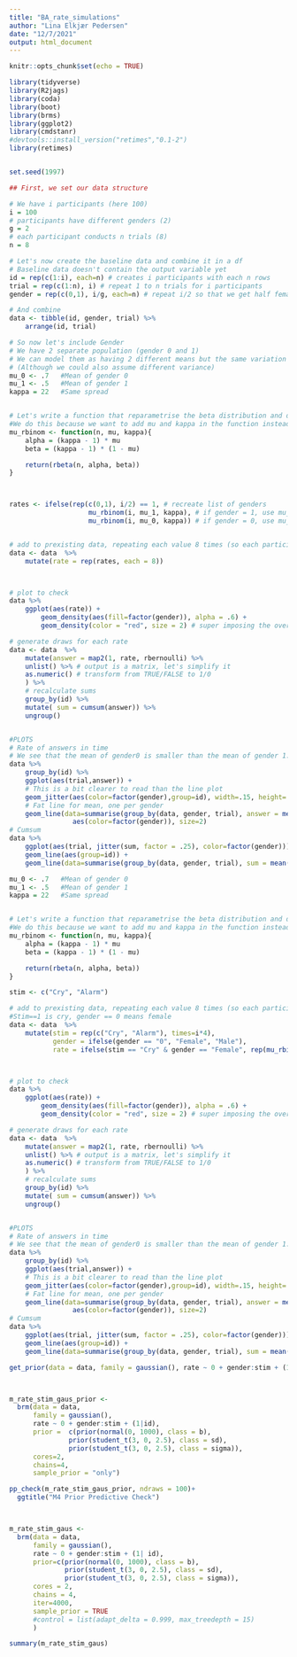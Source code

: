 ```yaml
---
title: "BA_rate_simulations"
author: "Lina Elkjær Pedersen"
date: "12/7/2021"
output: html_document
---
```


```r
knitr::opts_chunk$set(echo = TRUE)
```

```r
library(tidyverse)
library(R2jags)
library(coda)
library(boot)
library(brms)
library(ggplot2)
library(cmdstanr)
#devtools::install_version("retimes","0.1-2")
library(retimes)


set.seed(1997)
```

```r
## First, we set our data structure

# We have i participants (here 100)
i = 100
# participants have different genders (2)
g = 2
# each participant conducts n trials (8)
n = 8

# Let's now create the baseline data and combine it in a df
# Baseline data doesn't contain the output variable yet
id = rep(c(1:i), each=n) # creates i participants with each n rows
trial = rep(c(1:n), i) # repeat 1 to n trials for i participants
gender = rep(c(0,1), i/g, each=n) # repeat i/2 so that we get half female, half male

# And combine
data <- tibble(id, gender, trial) %>%
    arrange(id, trial)
```


```r

# So now let's include Gender
# We have 2 separate population (gender 0 and 1)
# We can model them as having 2 different means but the same variation
# (Although we could also assume different variance)
mu_0 <- .7   #Mean of gender 0
mu_1 <- .5   #Mean of gender 1
kappa = 22   #Same spread 


# Let's write a function that reparametrise the beta distribution and draw samples
#We do this because we want to add mu and kappa in the function instead of alpha and beta, but the function rbeta only takes the input alpha and beta. We therefore tells it what to do with our mu and kappa to calculate alpha and beta.
mu_rbinom <- function(n, mu, kappa){
    alpha = (kappa - 1) * mu
    beta = (kappa - 1) * (1 - mu)

    return(rbeta(n, alpha, beta))
}



rates <- ifelse(rep(c(0,1), i/2) == 1, # recreate list of genders
                    mu_rbinom(i, mu_1, kappa), # if gender = 1, use mu_1
                    mu_rbinom(i, mu_0, kappa)) # if gender = 0, use mu_0


# add to prexisting data, repeating each value 8 times (so each participant has the same rate for all 8 tries)
data <- data  %>%
    mutate(rate = rep(rates, each = 8))



# plot to check
data %>%
    ggplot(aes(rate)) +
        geom_density(aes(fill=factor(gender)), alpha = .6) +
        geom_density(color = "red", size = 2) # super imposing the overall distribution

# generate draws for each rate
data <- data  %>%
    mutate(answer = map2(1, rate, rbernoulli) %>%
    unlist() %>% # output is a matrix, let's simplify it
    as.numeric() # transform from TRUE/FALSE to 1/0
    ) %>%
    # recalculate sums
    group_by(id) %>%
    mutate( sum = cumsum(answer)) %>%
    ungroup()


#PLOTS
# Rate of answers in time
# We see that the mean of gender0 is smaller than the mean of gender 1. This is what we asked it to do so the simulations seem good.
data %>%
    group_by(id) %>%
    ggplot(aes(trial,answer)) +
    # This is a bit clearer to read than the line plot
    geom_jitter(aes(color=factor(gender),group=id), width=.15, height=.15) +
    # Fat line for mean, one per gender
    geom_line(data=summarise(group_by(data, gender, trial), answer = mean(answer)),
                aes(color=factor(gender)), size=2)
# Cumsum
data %>%
    ggplot(aes(trial, jitter(sum, factor = .25), color=factor(gender))) +
    geom_line(aes(group=id)) +
    geom_line(data=summarise(group_by(data, gender, trial), sum = mean(sum)), size=2)
```


```r

mu_0 <- .7   #Mean of gender 0
mu_1 <- .5   #Mean of gender 1
kappa = 22   #Same spread 


# Let's write a function that reparametrise the beta distribution and draw samples
#We do this because we want to add mu and kappa in the function instead of alpha and beta, but the function rbeta only takes the input alpha and beta. We therefore tells it what to do with our mu and kappa to calculate alpha and beta.
mu_rbinom <- function(n, mu, kappa){
    alpha = (kappa - 1) * mu
    beta = (kappa - 1) * (1 - mu)

    return(rbeta(n, alpha, beta))
}

stim <- c("Cry", "Alarm")

# add to prexisting data, repeating each value 8 times (so each participant has the same rate for all 8 tries)
#Stim==1 is cry, gender == 0 means female
data <- data  %>%
    mutate(stim = rep(c("Cry", "Alarm"), times=i*4),
           gender = ifelse(gender == "0", "Female", "Male"),
           rate = ifelse(stim == "Cry" & gender == "Female", rep(mu_rbinom(i, mu_0, kappa), each = 8), rep(mu_rbinom(i, mu_1, kappa), each = 8))           )



# plot to check
data %>%
    ggplot(aes(rate)) +
        geom_density(aes(fill=factor(gender)), alpha = .6) +
        geom_density(color = "red", size = 2) # super imposing the overall distribution

# generate draws for each rate
data <- data  %>%
    mutate(answer = map2(1, rate, rbernoulli) %>%
    unlist() %>% # output is a matrix, let's simplify it
    as.numeric() # transform from TRUE/FALSE to 1/0
    ) %>%
    # recalculate sums
    group_by(id) %>%
    mutate( sum = cumsum(answer)) %>%
    ungroup()


#PLOTS
# Rate of answers in time
# We see that the mean of gender0 is smaller than the mean of gender 1. This is what we asked it to do so the simulations seem good.
data %>%
    group_by(id) %>%
    ggplot(aes(trial,answer)) +
    # This is a bit clearer to read than the line plot
    geom_jitter(aes(color=factor(gender),group=id), width=.15, height=.15) +
    # Fat line for mean, one per gender
    geom_line(data=summarise(group_by(data, gender, trial), answer = mean(answer)),
                aes(color=factor(gender)), size=2)
# Cumsum
data %>%
    ggplot(aes(trial, jitter(sum, factor = .25), color=factor(gender))) +
    geom_line(aes(group=id)) +
    geom_line(data=summarise(group_by(data, gender, trial), sum = mean(sum)), size=2)
```






```r


get_prior(data = data, family = gaussian(), rate ~ 0 + gender:stim + (1| gender:id))



m_rate_stim_gaus_prior <-
  brm(data = data,
      family = gaussian(),
      rate ~ 0 + gender:stim + (1|id),
      prior =  c(prior(normal(0, 1000), class = b),
               prior(student_t(3, 0, 2.5), class = sd),
               prior(student_t(3, 0, 2.5), class = sigma)),
      cores=2,
      chains=4,
      sample_prior = "only")

pp_check(m_rate_stim_gaus_prior, ndraws = 100)+
  ggtitle("M4 Prior Predictive Check")



m_rate_stim_gaus <-
  brm(data = data,
      family = gaussian(),
      rate ~ 0 + gender:stim + (1| id),
      prior=c(prior(normal(0, 1000), class = b),
              prior(student_t(3, 0, 2.5), class = sd),
              prior(student_t(3, 0, 2.5), class = sigma)),
      cores = 2,
      chains = 4,
      iter=4000,
      sample_prior = TRUE
      #control = list(adapt_delta = 0.999, max_treedepth = 15)
      )

summary(m_rate_stim_gaus)

```

